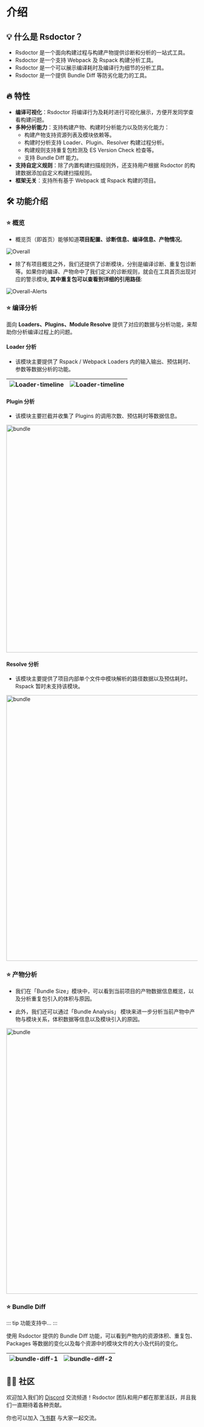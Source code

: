 # 介绍

## 💡 什么是 Rsdoctor？

- Rsdoctor 是一个面向构建过程与构建产物提供诊断和分析的一站式工具。
- Rsdoctor 是一个支持 Webpack 及 Rspack 构建分析工具。
- Rsdoctor 是一个可以展示编译耗时及编译行为细节的分析工具。
- Rsdoctor 是一个提供 Bundle Diff 等防劣化能力的工具。

## 🔥 特性

- **编译可视化**：Rsdoctor 将编译行为及耗时进行可视化展示，方便开发同学查看构建问题。
- **多种分析能力**：支持构建产物、构建时分析能力以及防劣化能力：
  - 构建产物支持资源列表及模块依赖等。
  - 构建时分析支持 Loader、Plugin、Resolver 构建过程分析。
  - 构建规则支持重复包检测及 ES Version Check 检查等。
  - 支持 Bundle Diff 能力。
- **支持自定义规则**：除了内置构建扫描规则外，还支持用户根据 Rsdoctor 的构建数据添加自定义构建扫描规则。
- **框架无关**：支持所有基于 Webpack 或 Rspack 构建的项目。

## 🛠️ 功能介绍

### ⭐️ 概览

- 概览页（即首页）能够知道**项目配置、诊断信息、编译信息、产物情况**。

![Overall](https://lf3-static.bytednsdoc.com/obj/eden-cn/lognuvj/rsdoctor/docs/start/overall.jpg)

- 除了有项目概览之外，我们还提供了诊断模块，分别是编译诊断、重复包诊断等。如果你的编译、产物命中了我们定义的诊断规则，就会在工具首页出现对应的警示模块, **其中重复包可以查看到详细的引用路径**:

![Overall-Alerts](https://lf3-static.bytednsdoc.com/obj/eden-cn/lognuvj/rsdoctor/docs/start/overall-alerts.jpg)


### ⭐️ 编译分析

面向 **Loaders、Plugins、Module Resolve** 提供了对应的数据与分析功能，来帮助你分析编译过程上的问题。

#### Loader 分析

- 该模块主要提供了 Rspack / Webpack Loaders 内的输入输出、预估耗时、参数等数据分析的功能。

| ![Loader-timeline](https://lf3-static.bytednsdoc.com/obj/eden-cn/lognuvj/rsdoctor/docs/start/loader-timeline.jpg) | ![Loader-timeline](https://lf3-static.bytednsdoc.com/obj/eden-cn/lognuvj/rsdoctor/docs/start/loader-analysis.jpg) |
| ---------------------------------------------------------- | ------------------------------------------------ |


#### Plugin 分析

- 该模块主要拦截并收集了 Plugins 的调用次数、预估耗时等数据信息。

<p>
  <img alt="bundle" src={'https://lf3-static.bytednsdoc.com/obj/eden-cn/lognuvj/rsdoctor/docs/start/compile-plugin.jpg'} width='600px' style={{"margin": 'auto'}} />
</p>

#### Resolve 分析

- 该模块主要提供了项目内部单个文件中模块解析的路径数据以及预估耗时。Rspack 暂时未支持该模块。

<p>
  <img alt="bundle" src={'https://lf3-static.bytednsdoc.com/obj/eden-cn/lognuvj/rsdoctor/docs/start/resolver.jpeg'} width='700px' style={{"margin": 'auto'}} />
</p>


### ⭐️ 产物分析

- 我们在「Bundle Size」模块中，可以看到当前项目的产物数据信息概览，以及分析重复包引入的体积与原因。

- 此外，我们还可以通过「Bundle Analysis」 模块来进一步分析当前产物中产物与模块关系，体积数据等信息以及模块引入的原因。

<p>
  <img alt="bundle" src={'https://lf3-static.bytednsdoc.com/obj/eden-cn/lognuvj/rsdoctor/docs/start/bundle-size.jpg'} width='700px' style={{"margin": 'auto'}} />
</p>


### ⭐️ Bundle Diff

::: tip
功能支持中...
:::

使用 Rsdoctor 提供的 Bundle Diff 功能，可以看到产物内的资源体积、重复包、Packages 等数据的变化以及每个资源中的模块文件的大小及代码的变化。

| ![bundle-diff-1](https://lf3-static.bytednsdoc.com/obj/eden-cn/lognuvj/rsdoctor/docs/start/bundle-diff-2.png) | ![bundle-diff-2](https://lf3-static.bytednsdoc.com/obj/eden-cn/lognuvj/rsdoctor/docs/start/bundle-diff-1.png) |
| ---------------------------------------------------------- | ------------------------------------------------ |


## 🧑‍💻 社区

欢迎加入我们的 [Discord](https://discord.gg/wrBPBT6rkM) 交流频道！Rsdoctor 团队和用户都在那里活跃，并且我们一直期待着各种贡献。

你也可以加入 [飞书群](https://applink.feishu.cn/client/chat/chatter/add_by_link?link_token=3c3vca77-bfc0-4ef5-b62b-9c5c9c92f1b4) 与大家一起交流。


